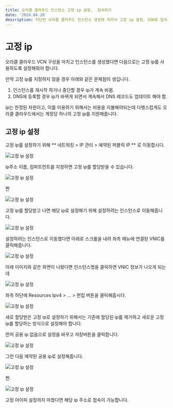 ```yaml
---
title: 오라클 클라우드 인스턴스 고정 ip 설정,  접속하기
date: '2024.04.20'
description: 지난번 오라클 클라우드 인스턴스 생성에 이어서 고정 ip 설정, SSH로 접속해 보았습니다.
---
```


# 고정 ip

오라클 클라우드 VCN 구성을 마치고 인스턴스를 생성했다면 다음으로는 고정 ip를 사용하도록 설정해줘야 합니다.

만약 고정 ip를 지정하지 않을 경우 아래와 같은 문제점이 생깁니다.
1. 인스턴스를 재시작 하거나 중단할 경우 ip가 계속 바뀜.
2. DNS에 등록할 경우 ip가 바뀌게 되면서 계속해서 DNS 레코드도 업데이트 해야 함.

ip는 한정된 자원이고, 이를 이용하기 위해서는 비용을 지불해야되는데 다행스럽게도 오라클 클라우드에서는 계정당 하나의 고정 ip를 지원해줍니다.

## 고정 ip 설정

고정 ip를 설정하기 위해 ** 네트워킹 > IP 관리 > 예약된 퍼블릭 IP ** 로 이동합시다.

![고정 ip 설정](/img/craft/oci-ip-setting/ip_setting1.png)

ip주소 이름, 컴파트먼트를 지정하면 고정 ip를 할당받을 수 있습니다.

![고정 ip 설정](/img/craft/oci-ip-setting/ip_setting2.png)

짠

![고정 ip 설정](/img/craft/oci-ip-setting/ip_setting3.png)

고정 ip를 할당받고 나면 해당 ip로 설정해기 위해 설정하려는 인스턴스로 이동해줍니다.

![고정 ip 설정](/img/craft/oci-ip-setting/ip_setting4.png)

설정하려는 인스턴스로 이동했다면 아래로 스크롤을 내려 좌측 메뉴에 연결된 VNIC를 클릭해줍니다.

![고정 ip 설정](/img/craft/oci-ip-setting/ip_setting5.png)

아래 이미지와 같은 화면이 나왔다면 인스턴스명을 클릭하면 VNIC 정보가 나오게 되는데

![고정 ip 설정](/img/craft/oci-ip-setting/ip_setting6.png)

좌측 하단에 Resources Ipv4 > ... > 편집 버튼을 클릭해줍시다.

![고정 ip 설정](/img/craft/oci-ip-setting/ip_setting7.png)

새로 할당받은 고정 ip로 설정하기 위해서는 기존에 할당된 ip를 제거하고 새로운 고정 ip를 할당하는 방식으로 설정해야 합니다.

먼저 공용 ip 없음으로 설정을 바꾸고 저장버튼을 클릭합니다.

![고정 ip 설정](/img/craft/oci-ip-setting/ip_setting8.png)

그런 다음 예약된 공용 ip로 설정해줍니다.

![고정 ip 설정](/img/craft/oci-ip-setting/ip_setting9.png)

짠.

![고정 ip 설정](/img/craft/oci-ip-setting/ip_setting10.png)

고정 아이피 설정까지 마쳤다면 해당 ip 주소로 접속이 가능합니다.

